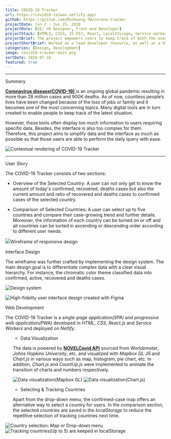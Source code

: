 ```yaml
---
title: COVID-19 Tracker
url: https://covid19-taiwan.netlify.app/
github: https://github.com/MinHuang-TW/corona-tracker
projectDate: Jun 2 - Jun 25, 2020
projectRole: [UI/ UX Designer, Front-end Developer]
projectStack: [HTML5, CSS3, JS ES7, React, LocalStorage, Service workers]
projectBrief: The project empowers users to keep track of both the overview and the comparison of total cases, daily accumulation and the growing trend of selected countries.
projectShortBrief: Worked as a lead developer resource, as well as a UI/UX designer, on the new Alienware Command Center.
categories: [Design, Development]
image: covid19-tracker-main.png
sortDate: 2020-07-18
featured: true
---
```


---

<TitleAnchored>Summery</TitleAnchored>
<p>
  <a
    href="https://en.wikipedia.org/wiki/COVID-19_pandemic"
    target="_blank"
    rel="noopener noreferrer"
  >
    <strong style={{ marginRight: 10 }}>Coronavirus disease(COVID-19)</strong>
  </a>
  is an ongoing global pandemic resulting in more than 28 million cases and 900K
  deaths. As of now, countless people’s lives have been changed because of the loss
  of jobs or family and it becomes one of the most concerning topics. Many digital
  tools are in turn created to enable people to keep track of the latest situation.
</p>

However, these tools often display too much information to users requiring specific data. Besides, the interface is also too complex for them. Therefore, this project aims to simplify data and the interface as much as possible so that those users are able to perform the daily query with ease.

<div class='figure-container'>

![Contextual rendering of COVID-19 Tracker](./covid19_render.jpg)

</div>

---

<TitleAnchored>User Story</TitleAnchored>

The COVID-19 Tracker consists of two sections:

- Overview of the Selected Country: A user can not only get to know the amount of today's confirmed, recovered, deaths cases but also the current amount and ratio of recovered and deaths cases to confirmed cases of the selected country.

- Comparison of Selected Countries: A user can select up to five countries and compare their case-growing trend and further details. Moreover, the information of each country can be turned on or off and all countries can be sorted in ascending or descending order according to different user needs.

<div class='figure-container'>

![Ｗireframe of responsive design](./covid19_wireframe.png)

</div>

<TitleAnchored>Interface Design</TitleAnchored>

The wireframe was further crafted by implementing the design system. The main design goal is to differentiate complex data with a clear visual hierarchy. For instance, the chromatic color theme classified data into confirmed, active, recovered and deaths cases.

<div class='figure-container'>

![Design system](./covid19_designSystem.png)

</div>
<div class='figure-container'>

![High-fidelity user interface design created with Figma](./covid19_UI.jpg)

</div>

<TitleAnchored>Web Development</TitleAnchored>

The COVID-19 Tracker is a _single-page application(SPA)_ and _progressive web application(PWA)_ developed in _HTML_, _CSS_, _React.js_ and _Service Workers_ and deployed on _Netlify_.

<ul class='paragraph'>

- Data Visualization

The data is powered by <a href='https://disease.sh/docs/' target='_blank' rel='noopener noreferrer'>**NOVELCovid API**</a> sourced from _Worldometer_, _Johns Hopkins University_, etc. and visualized with _Mapbox GL JS_ and _Chart.js_ in various ways such as map, histogram, pie chart, etc. In addition, _Chart.js_ and _CountUp.js_ were implemented to animate the transition of charts and numbers respectively.

<div class='figure-container'>

![Data visualization(Mapbox GL)](./covid19_map.png)
![Data visualization(Chart.js)](./covid19_chart.png)

</div>

- Selecting & Tracking Countries

Apart from the drop-down menu, the confirmed-case map offers an alternative way to select a country for users. In the comparison section, the selected countries are saved in the _localStorage_ to reduce the repetitive selection of tracking countries next time.

</ul>
<div class='figure-container'>

![Country selection: Map or Drop-down menu](./covid19_selection.png)
![Tracking countries(Up to 5) are keeped in localStorage](./covid19_selectedCountries.png)

</div>
